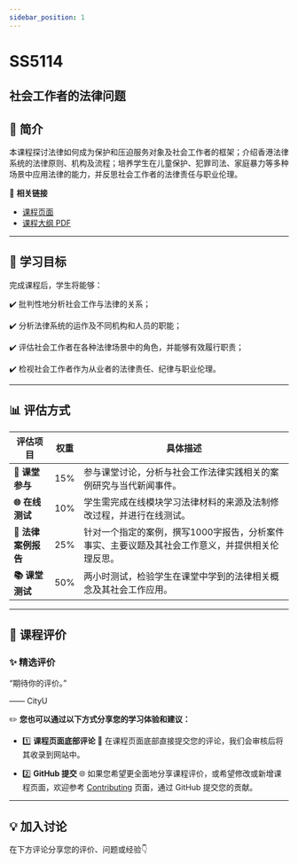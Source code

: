 ```yaml
---
sidebar_position: 1
---
```


# SS5114
## 社会工作者的法律问题

## **📘 简介**
本课程探讨法律如何成为保护和压迫服务对象及社会工作者的框架；介绍香港法律系统的法律原则、机构及流程；培养学生在儿童保护、犯罪司法、家庭暴力等多种场景中应用法律的能力，并反思社会工作者的法律责任与职业伦理。

🔗 **相关链接**
- [课程页面](https://www.cityu.edu.hk/catalogue/pg/202425/course/SS5114.htm)
- [课程大纲 PDF](https://www.cityu.edu.hk/catalogue/pg/202425/course/SS5114.pdf)

---

## **🎯 学习目标**

完成课程后，学生将能够：

✔️ 批判性地分析社会工作与法律的关系；

✔️ 分析法律系统的运作及不同机构和人员的职能；

✔️ 评估社会工作者在各种法律场景中的角色，并能够有效履行职责；

✔️ 检视社会工作者作为从业者的法律责任、纪律与职业伦理。

---

## **📊 评估方式**

| **评估项目**              | **权重** | **具体描述**                                                                                       |
|-------------------------|---------|---------------------------------------------------------------------------------------------------|
| **📝 课堂参与**           | 15%     | 参与课堂讨论，分析与社会工作法律实践相关的案例研究与当代新闻事件。                                               |
| **🌐 在线测试**           | 10%     | 学生需完成在线模块学习法律材料的来源及法制修改过程，并进行在线测试。                                               |
| **📄 法律案例报告**        | 25%     | 针对一个指定的案例，撰写1000字报告，分析案件事实、主要议题及其社会工作意义，并提供相关伦理反思。                        |
| **📚 课堂测试**           | 50%     | 两小时测试，检验学生在课堂中学到的法律相关概念及其社会工作应用。                                                 |

---

## **💬 课程评价**

### ✨ **精选评价**
<div className={commentStyles.commentBox}>
    <p className={commentStyles.commentText}>
        “期待你的评价。”
    </p>
    <p className={commentStyles.commentAuthor}>—— CityU</p>
</div>

✏️ **您也可以通过以下方式分享您的学习体验和建议：**

- 1️⃣ **课程页面底部评论**
💬 在课程页面底部直接提交您的评论，我们会审核后将其收录到网站中。

- 2️⃣ **GitHub 提交**
🌐 如果您希望更全面地分享课程评价，或希望修改或新增课程页面，欢迎参考 [Contributing](https://penjc.github.io/CityU/contributing) 页面，通过 GitHub 提交您的贡献。

---

## **💡 加入讨论**

在下方评论分享您的评价、问题或经验👇
<Utterances />
